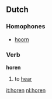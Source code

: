 ==Dutch==
===Homophones===
*[[hoorn]]

===Verb===
'''horen'''

# to [[hear]]

[[it:horen]]
[[nl:horen]]